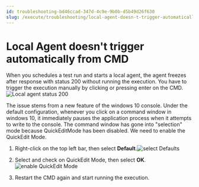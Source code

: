 ```yaml
---
id: troubleshooting-bd46ccad-347d-4c9e-9b0b-d5b49d26f630
slug: /execute/troubleshooting/local-agent-doesn-t-trigger-automatically-from-cmd
---
```


# Local Agent doesn't trigger automatically from CMD

When you schedules a test run and starts a local agent, the agent freezes after response with status 200 without running the execution. You have to trigger the execution manually by clicking or pressing enter on the CMD.<img src="/doc_images/Documents/Execute/Troubleshoot/Troubleshoot_CLI/image/Execution_-_Local_agent_status_200.jpeg" alt="Local agent status 200" />

The issue stems from a new feature of the windows 10 console. Under the default configuration, whenever you click on a command window in windows 10, it immediately pauses the application process when it attempts to write to the console. The command window has gone into "selection" mode because QuickEditMode has been disabled. We need to enable the QuickEdit Mode.

1.  Right-click on the top left bar, then select **Default**.<img src="/doc_images/Documents/Execute/Troubleshoot/Troubleshoot_CLI/image/select_Defaults.jpeg" alt="select Defaults" />

2.  Select and check on QuickEdit Mode, then select **OK**.<img src="/doc_images/Documents/Execute/Troubleshoot/Troubleshoot_CLI/image/enable_QuickEdit_Mode.jpeg" alt="enable QuickEdit Mode" />

3.  Restart the CMD again and start running the execution.